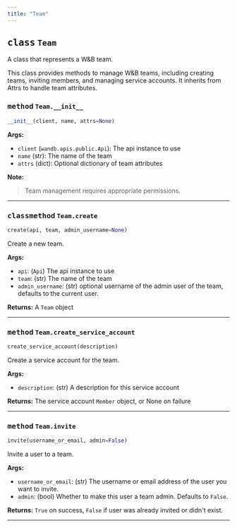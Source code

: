 ```yaml
---
title: "Team"
---
```









## <kbd>class</kbd> `Team`
A class that represents a W&B team. 

This class provides methods to manage W&B teams, including creating teams, inviting members, and managing service accounts. It inherits from Attrs to handle team attributes.

### <kbd>method</kbd> `Team.__init__`

```python
__init__(client, name, attrs=None)
```

**Args:**
 
 - `client` (`wandb.apis.public.Api`):  The api instance to use 
 - `name` (str):  The name of the team 
 - `attrs` (dict):  Optional dictionary of team attributes 



**Note:**

> Team management requires appropriate permissions. 









---

### <kbd>classmethod</kbd> `Team.create`

```python
create(api, team, admin_username=None)
```

Create a new team. 



**Args:**
 
 - `api`:  (`Api`) The api instance to use 
 - `team`:  (str) The name of the team 
 - `admin_username`:  (str) optional username of the admin user of the team, defaults to the current user. 



**Returns:**
 A `Team` object 

---

### <kbd>method</kbd> `Team.create_service_account`

```python
create_service_account(description)
```

Create a service account for the team. 



**Args:**
 
 - `description`:  (str) A description for this service account 



**Returns:**
 The service account `Member` object, or None on failure 

---

### <kbd>method</kbd> `Team.invite`

```python
invite(username_or_email, admin=False)
```

Invite a user to a team. 



**Args:**
 
 - `username_or_email`:  (str) The username or email address of the user  you want to invite. 
 - `admin`:  (bool) Whether to make this user a team admin.  Defaults to `False`. 



**Returns:**
 `True` on success, `False` if user was already invited or didn't exist. 

---

